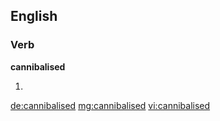==English==

===Verb===
'''cannibalised'''

# {{past of|cannibalise}}

[[de:cannibalised]]
[[mg:cannibalised]]
[[vi:cannibalised]]